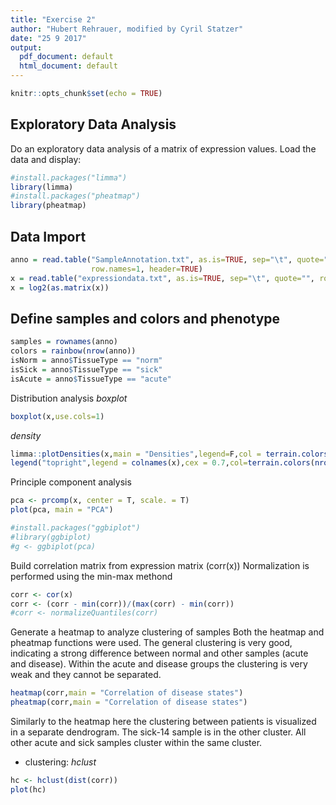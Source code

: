 ```yaml
---
title: "Exercise 2"
author: "Hubert Rehrauer, modified by Cyril Statzer"
date: "25 9 2017"
output:
  pdf_document: default
  html_document: default
---
```


```r
knitr::opts_chunk$set(echo = TRUE)
```



## Exploratory Data Analysis

Do an exploratory data analysis of a matrix of expression values. Load the data and display:

```r
#install.packages("limma")
library(limma)
#install.packages("pheatmap")
library(pheatmap)
```

## Data Import
```r
anno = read.table("SampleAnnotation.txt", as.is=TRUE, sep="\t", quote="",
                  row.names=1, header=TRUE)
x = read.table("expressiondata.txt", as.is=TRUE, sep="\t", quote="", row.names=1, header=TRUE, check.names = FALSE)
x = log2(as.matrix(x))
```

## Define samples and colors and phenotype
```r
samples = rownames(anno)
colors = rainbow(nrow(anno))
isNorm = anno$TissueType == "norm"
isSick = anno$TissueType == "sick"
isAcute = anno$TissueType == "acute"
```

Distribution analysis
*boxplot*
```r
boxplot(x,use.cols=1)
```

*density*
```r
limma::plotDensities(x,main = "Densities",legend=F,col = terrain.colors(nrow(anno)))
legend("topright",legend = colnames(x),cex = 0.7,col=terrain.colors(nrow(anno)),lty = 1, lwd = 4, y.intersp = 0.8)
```

Principle component analysis
```r
pca <- prcomp(x, center = T, scale. = T)
plot(pca, main = "PCA")
```

```r
#install.packages("ggbiplot")
#library(ggbiplot)
#g <- ggbiplot(pca)
```

Build correlation matrix from expression matrix (corr(x))
Normalization is performed using the min-max methond
```r
corr <- cor(x)
corr <- (corr - min(corr))/(max(corr) - min(corr))
#corr <- normalizeQuantiles(corr)
```


Generate a heatmap to analyze clustering of samples
Both the heatmap and pheatmap functions were used.
The general clustering is very good, indicating a strong difference between normal and other samples (acute and disease). Within the acute and disease groups the clustering is very weak and they cannot be separated.
```r
heatmap(corr,main = "Correlation of disease states")
pheatmap(corr,main = "Correlation of disease states")
```

Similarly to the heatmap here the clustering between patients is visualized in a separate dendrogram. The sick-14 sample is in the other cluster. All other acute and sick samples cluster within the same cluster.

* clustering: *hclust*
```r
hc <- hclust(dist(corr))
plot(hc)
```




